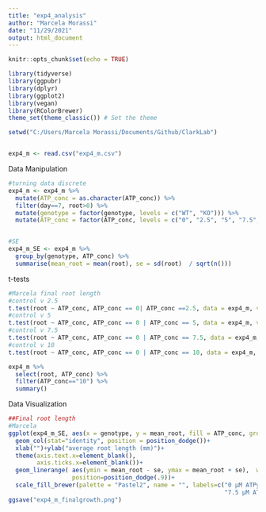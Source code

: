 ```yaml
---
title: "exp4_analysis"
author: "Marcela Morassi"
date: "11/29/2021"
output: html_document
---
```


```r
knitr::opts_chunk$set(echo = TRUE)

library(tidyverse)
library(ggpubr)
library(dplyr)
library(ggplot2)
library(vegan)
library(RColorBrewer)
theme_set(theme_classic()) # Set the theme

setwd("C:/Users/Marcela Morassi/Documents/Github/ClarkLab")


exp4_m <- read.csv("exp4_m.csv")
```

Data Manipulation
```r
#turning data discrete
exp4_m <- exp4_m %>% 
  mutate(ATP_conc = as.character(ATP_conc)) %>% 
  filter(day==7, root>0) %>% 
  mutate(genotype = factor(genotype, levels = c("WT", "KO"))) %>% 
  mutate(ATP_conc = factor(ATP_conc, levels = c("0", "2.5", "5", "7.5", "10")))


#SE
exp4_m_SE <- exp4_m %>% 
  group_by(genotype, ATP_conc) %>% 
  summarise(mean_root = mean(root), se = sd(root)  / sqrt(n()))
```

t-tests
```r
#Marcela final root length
#control v 2.5
t.test(root ~ ATP_conc, ATP_conc == 0| ATP_conc ==2.5, data = exp4_m, var.equal=FALSE, conf.level=0.95)
#control v 5
t.test(root ~ ATP_conc, ATP_conc == 0 | ATP_conc == 5, data = exp4_m, var.equal=FALSE, conf.level=0.95)
#control v 7.5
t.test(root ~ ATP_conc, ATP_conc == 0 | ATP_conc == 7.5, data = exp4_m, var.equal=FALSE, conf.level=0.95)
#control v 10
t.test(root ~ ATP_conc, ATP_conc == 0 | ATP_conc == 10, data = exp4_m, var.equal=FALSE, conf.level=0.95)

exp4_m %>% 
  select(root, ATP_conc) %>% 
  filter(ATP_conc=="10") %>% 
  summary()


```

Data Visualization
```r


##Final root length
#Marcela
ggplot(exp4_m_SE, aes(x = genotype, y = mean_root, fill = ATP_conc, group = factor (ATP_conc)), col=palette) +
  geom_col(stat="identity", position = position_dodge())+
  xlab("")+ylab("average root length (mm)")+
  theme(axis.text.x=element_blank(),
        axis.ticks.x=element_blank())+
  geom_linerange( aes(ymin = mean_root - se, ymax = mean_root + se),  width=.2,
                  position=position_dodge(.9))+
  scale_fill_brewer(palette = "Pastel2", name = "", labels=c("0 µM ATPƴS", "2.5 µM ATPƴS","5 µM ATPƴS",
                                                             "7.5 µM ATPƴS","10 µM ATPƴS"))
ggsave("exp4_m_finalgrowth.png")
```

